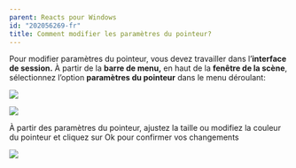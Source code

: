 ```yaml
---
parent: Reacts pour Windows
id: "202056269-fr"
title: Comment modifier les paramètres du pointeur?
---
```

Pour modifier paramètres du pointeur, vous devez travailler dans l’**interface de session.** À partir de la **barre de menu,** en haut de la **fenêtre de la scène**, sélectionnez l’option **paramètres du pointeur** dans le menu déroulant:

![](@assets/attachments/pointer_set1.png)

![](@assets/attachments/pointer_set2.png)

À partir des paramètres du pointeur, ajustez la taille ou modifiez la couleur du pointeur et cliquez sur Ok pour confirmer vos changements

![](@assets/attachments/pointer_set3.png)
